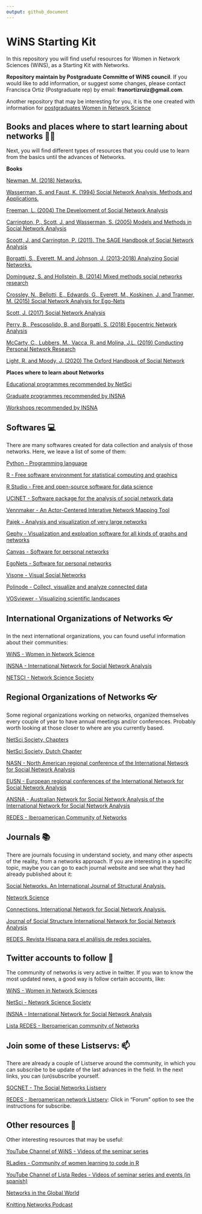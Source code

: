 ```yaml
---
output: github_document
---
```


<!-- README.md is generated from README.Rmd. Please edit that file -->

# WiNS Starting Kit

In this repository you will find useful resources for Women in Network Sciences (WiNS), as a Starting Kit with Networks.  

**Repository maintain by Postgraduate Committe of WiNS council**. If you would like to add information, or suggest some changes, please contact Francisca Ortiz (Postgraduate rep) by email: **franortizruiz@gmail.com**. 

Another repository that may be interesting for you, it is the one created with information for [postgraduates Women in Network Science](https://github.com/FranciscaOrtizRuiz/wins_postgraduate)

## Books and places where to start learning about networks 🌻📖

Next, you will find different types of resources that you could use to learn from the basics until the advances of Networks. 

**Books**

[Newman, M. (2018) Networks.](https://global.oup.com/academic/product/networks-9780198805090?cc=us&lang=en&)

[Wasserman, S. and Faust, K. (1994) Social Network Analysis. Methods and Applications.](https://www.cambridge.org/core/books/social-network-analysis/90030086891EB3491D096034684EFFB8)

[Freeman, L. (2004) The Development of Social Network Analysis](https://books.google.co.uk/books?id=VcxqQgAACAAJ&dq=social+network+analysis&hl=es&sa=X&ved=2ahUKEwiR4tG3xO_vAhXL_7sIHTvSArIQ6AEwBnoECAEQAg)

[Carrington, P., Scott, J. and Wasserman, S. (2005) Models and Methods in Social Network Analysis](https://books.google.co.uk/books?id=4Ty5xP_KcpAC&printsec=frontcover&dq=social+network+analysis&hl=es&sa=X&ved=2ahUKEwiR4tG3xO_vAhXL_7sIHTvSArIQ6AEwAXoECAQQAg#v=onepage&q=social%20network%20analysis&f=false)

[Scoott, J. and Carrington, P. (2011). The SAGE Handbook of Social Network Analysis](https://books.google.co.uk/books?id=mWlsKkIuFNgC&printsec=frontcover&dq=social+network+analysis&hl=es&sa=X&ved=2ahUKEwiR4tG3xO_vAhXL_7sIHTvSArIQ6AEwBXoECAYQAg#v=onepage&q=social%20network%20analysis&f=false)

[Borgatti, S., Everett, M. and Johnson, J. (2013-2018) Analyzing Social Networks.](https://uk.sagepub.com/en-gb/eur/analyzing-social-networks/book255068)

[Domínguez, S. and Hollstein, B. (2014) Mixed methods social networks research](https://www.cambridge.org/gb/academic/subjects/sociology/research-methods-sociology-and-criminology/egocentric-network-analysis-foundations-methods-and-models?format=PB)

[Crossley, N., Bellotti, E., Edwards, G., Everett, M., Koskinen, J. and Tranmer, M. (2015) Social Network Analysis for Ego-Nets](https://books.google.co.uk/books?id=3_eICwAAQBAJ&printsec=frontcover&dq=ego+networks+crossley&hl=es&sa=X&ved=2ahUKEwjl3-6hxu_vAhVThv0HHVgUCPMQ6AEwAHoECAYQAg#v=onepage&q=ego%20networks%20crossley&f=false)

[Scott, J. (2017) Social Network Analysis](https://books.google.co.uk/books?id=i5EmDgAAQBAJ&printsec=frontcover&dq=social+network+analysis&hl=es&sa=X&ved=2ahUKEwiR4tG3xO_vAhXL_7sIHTvSArIQ6AEwBHoECAUQAg#v=onepage&q=social%20network%20analysis&f=false)

[Perry, B., Pescosolido, B, and Borgatti, S. (2018) Egocentric Network Analysis](https://www.cambridge.org/gb/academic/subjects/sociology/research-methods-sociology-and-criminology/egocentric-network-analysis-foundations-methods-and-models?format=PB)

[McCarty, C., Lubbers, M., Vacca, R. and Molina, J.L. (2019) Conducting Personal Network Research](https://www.guilford.com/books/Conducting-Personal-Network-Research/McCarty-Lubbers-Vacca-Molina/9781462538386)

[Light, R. and Moody, J. (2020) The Oxford Handbook of Social Network](https://books.google.co.uk/books?id=J-MJEAAAQBAJ&pg=PA172&dq=ego+networks&hl=es&sa=X&ved=2ahUKEwjC2Njyxe_vAhUvgP0HHf1gDd4Q6AEwAHoECAAQAg#v=onepage&q=ego%20networks&f=false)

**Places where to learn about Networks**

[Educational programmes recommended by NetSci](https://netscisociety.net/education)

[Graduate programmes recommended by INSNA](https://www.insna.org/graduate-programs)

[Workshops recommended by INSNA](https://www.insna.org/events/)

## Softwares 💻

There are many softwares created for data collection and analysis of those networks. Here, we leave a list of some of them:

[Python - Programming language](https://www.python.org)

[R - Free software environment for statistical computing and graphics](https://www.r-project.org)

[R Studio - Free and open-source software for data science](https://www.rstudio.com)

[UCINET - Software package for the analysis of social network data](https://sites.google.com/site/ucinetsoftware/home)

[Vennmaker - An Actor-Centered Interative Network Mapping Tool](https://www.vennmaker.com/?lang=en)

[Pajek - Analysis and visualization of very large networks](http://mrvar.fdv.uni-lj.si/pajek/)

[Gephy - Visualization and exploation software for all kinds of graphs and networks](https://gephi.org)

[Canvas - Software for personal networks](https://www.networkcanvas.com)

[EgoNets - Software for personal networks](https://sourceforge.net/projects/egonet/)

[Visone - Visual Social Networks](https://visone.ethz.ch)

[Polinode - Collect, visualize and analyze connected data](https://www.polinode.com)

[VOSviewer - Visualizing scientific landscapes](https://www.vosviewer.com)

## International Organizations of Networks 👓

In the next international organizations, you can found useful information about their communities:

[WiNS - Women in Network Science](https://www.networkscienceinstitute.org/wins)

[INSNA - International Network for Social Network Analysis](https://www.insna.org)

[NETSCI - Network Science Society](https://netscisociety.net/home)

## Regional Organizations of Networks 👓

Some regional organizations working on networks, organized themselves every couple of year to have annual meetings and/or conferences. Probably worth looking at those closer to where are you currently based. 

[NetSci Society, Chapters](https://netscisociety.net/chapters)

[NetSci Society, Dutch Chapter](http://www.netsci.nl)

[NASN - North American regional conference of the International Network for Social Network Analysis](https://twitter.com/nasocnet?lang=es)

[EUSN - European regional conferences of the International Network for Social Network Analysis](https://www.insna.org/events/-5th-european-conference-on-social-networks-eusn2021)

[ANSNA - Australian Network for Social Network Analysis of the International Network for Social Network Analysis](https://www.ansna.org.au/asnac2020-about)

[REDES - Iberoamerican Community of Networks](http://www.redes-sociales.net) 

## Journals 📚

There are journals focusing in understand society, and many other aspects of the reality, from a networks approach. If you are interesting in a specific topic, maybe you can go to each journal website and see what they had already published about it: 

[Social Networks. An International Journal of Structural Analysis.](https://www.journals.elsevier.com/social-networks)

[Network Science](https://www.cambridge.org/core/journals/network-science)

[Connections. International Network for Social Network Analysis.](https://www.exeley.com/journal/connections)

[Journal of Social Structure International Network for Social Network Analysis](https://www.exeley.com/journal/journal_of_social_structure)

[REDES. Revista Hispana para el análisis de redes sociales.](https://revistes.uab.cat/redes/index)

## Twitter accounts to follow 📩 

The community of networks is very active in twitter. If you wan to know the most updated news, a good way is follow certain accounts, like:

[WiNS - Women in Network Sciences](https://twitter.com/WiNS_Society)

[NetSci - Network Science Society](https://twitter.com/netscisociety)

[INSNA - International Network for Social Network Analysis](https://twitter.com/SocNetAnalysts)

[Lista REDES - Iberoamerican community of Networks](https://twitter.com/lista_redes)

## Join some of these Listservs: 📫

There are already a couple of Listserve around the community, in which you can subscribe to be update of the last advances in the field. In the next links, you can (un)subscribe yourself. 

[SOCNET - The Social Networks Listserv](https://www.insna.org/socnet)

[REDES - Iberoamerican network Listserv](http://www.redes-sociales.net): Click in "Forum" option to see the instructions for subscribe. 

## Other resources 🔭 

Other interesting resources that may be useful:

[YouTube Channel of WiNS - Videos of the seminar series](https://www.youtube.com/channel/UCJppCyVIY5_XsNOSl7mftRQ?view_as=subscriber)

[RLadies - Community of women learning to code in R](https://rladies.org)

[YouTube Channel of Lista Redes - Videos of seminar series and events (in spanish)](https://www.youtube.com/channel/UCofGv2fk2HnVXW45d1K4ujw/playlists)

[Networks in the Global World](http://ngw.spbu.ru)

[Knitting Networks Podcast](https://twitter.com/NetworksPodcast)


